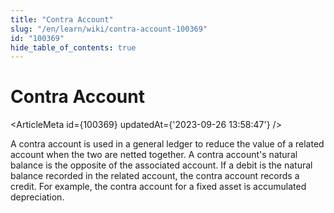 ```yaml
---
title: "Contra Account"
slug: "/en/learn/wiki/contra-account-100369"
id: "100369"
hide_table_of_contents: true
---
```



# Contra Account

<ArticleMeta id={100369} updatedAt={'2023-09-26 13:58:47'} />
<div className='border-solid border-b border-t-0 my-4 border-[var(--ifm-color-gray-300)]' />

A contra account is used in a general ledger to reduce the value of a related account when the two are netted together. A contra account's natural balance is the opposite of the associated account. If a debit is the natural balance recorded in the related account, the contra account records a credit. For example, the contra account for a fixed asset is accumulated depreciation.
